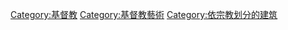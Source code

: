 {{Commonscat|Churches}}

[[Category:基督教|Category:基督教]]
[[Category:基督教藝術|Category:基督教藝術]]
[[Category:依宗教划分的建筑|Category:依宗教划分的建筑]]
